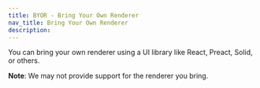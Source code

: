 ```yaml
---
title: BYOR - Bring Your Own Renderer
nav_title: Bring Your Own Renderer
description:
---
```


You can bring your own renderer using a UI library like React, Preact, Solid, or others.

**Note**: We may not provide support for the renderer you bring.